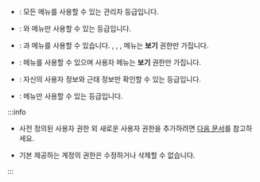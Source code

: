 * <Cmd sid='setting.account.administrator' product='2' />: 모든 메뉴를 사용할 수 있는 관리자 등급입니다.

* <Cmd sid='setting.account.userOperator' product='2' />: <Cmd sid='shell.header.user' />와 <Cmd sid='shell.header.setting' /> 메뉴만 사용할 수 있는 등급입니다.

* <Cmd sid='setting.account.monitoringOperator' product='2' />: <Cmd sid='shell.header.arena' />과 <Cmd sid='shell.header.setting' /> 메뉴를 사용할 수 있습니다. <Cmd sid='shell.header.dashboard' />, <Cmd sid='shell.header.user' />, <Cmd sid='shell.header.arena' />, <Cmd sid='shell.header.setting' /> 메뉴는 **보기** 권한만 가집니다.

* <Cmd sid='setting.account.taOperator' product='2' />: <Cmd sid='common.gnb.time_attendance' product='2' /> 메뉴를 사용할 수 있으며 사용자 메뉴는 **보기** 권한만 가집니다.

* <Cmd sid='setting.account.user' product='2' />: 자신의 사용자 정보와 근태 정보만 확인할 수 있는 등급입니다.

* <Cmd sid='setting.account.visitorOperator' product='2' />: <Cmd sid='common.gnb.visitor' product='2' /> 메뉴만 사용할 수 있는 등급입니다.

:::info

* 사전 정의된 사용자 권한 외 새로운 사용자 권한을 추가하려면 [다음 문서](#)를 참고하세요.

* 기본 제공하는 계정의 권한은 수정하거나 삭제할 수 없습니다.

:::